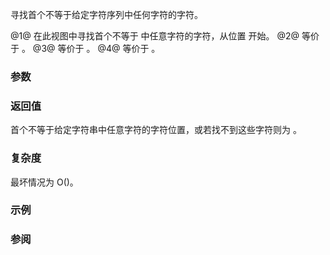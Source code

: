 {{cpp/string/basic_string_view/title|find_first_not_of}}
{{cpp/string/basic_string_view/navbar}}
{{dcl begin}}
{{dcl|num=1|since=c++17|1=
constexpr size_type
    find_first_not_of( basic_string_view v, size_type pos = 0 ) const noexcept;
}}
{{dcl|num=2|since=c++17|1=
constexpr size_type
    find_first_not_of( CharT ch, size_type pos = 0 ) const noexcept;
}}
{{dcl|num=3|since=c++17|
constexpr size_type
    find_first_not_of( const CharT* s, size_type pos, size_type count ) const;
}}
{{dcl|num=4|since=c++17|1=
constexpr size_type
    find_first_not_of( const CharT* s, size_type pos = 0 ) const;
}}
{{dcl end}}

寻找首个不等于给定字符序列中任何字符的字符。

@1@ 在此视图中寻找首个不等于 {{c|v}} 中任意字符的字符，从位置 {{c|pos}} 开始。
@2@ 等价于 {{c|find_first_not_of(basic_string_view(std::addressof(c), 1), pos)}}。
@3@ 等价于 {{c|find_first_not_of(basic_string_view(s, count), pos)}}。
@4@ 等价于 {{c|find_first_not_of(basic_string_view(s), pos)}}。

===参数===
{{par begin}}
{{par|v|要搜索的视图}}
{{par|pos|要开始搜索的位置}}
{{par|count|要比较的字符串的长度}}
{{par|s|指向要比较的字符串的指针}}
{{par|ch|要比较的字符}}
{{par end}} 

===返回值===
首个不等于给定字符串中任意字符的字符位置，或若找不到这些字符则为 {{lc|std::string_view::npos}}。

===复杂度===
最坏情况为 O({{lc|size()}}{{tt|&lt;!----&gt; * v.}}{{lc|size()}})。

===示例===
{{example|code=
#include &lt;string_view&gt;
using namespace std::literals;

int main()
{
    static_assert(2 == "BCDEF"sv.find_first_not_of("ABC"));
                    //    ^
    static_assert(4 == "BCDEF"sv.find_first_not_of("ABC", 4));
                    //      ^
    static_assert(1 == "BCDEF"sv.find_first_not_of('B'));
                    //   ^
    static_assert(3 == "BCDEF"sv.find_first_not_of('D', 2));
                    //     ^
}
}}

===参阅===
{{dsc begin}}
{{dsc inc|cpp/string/basic_string_view/dsc find}}
{{dsc inc|cpp/string/basic_string_view/dsc rfind}}
{{dsc inc|cpp/string/basic_string_view/dsc find_first_of}}
{{dsc inc|cpp/string/basic_string_view/dsc find_last_of}}
{{dsc inc|cpp/string/basic_string_view/dsc find_last_not_of}}
{{dsc inc|cpp/string/basic_string/dsc find_first_not_of}}
{{dsc end}}

{{langlinks|en|es|ja|ru}}